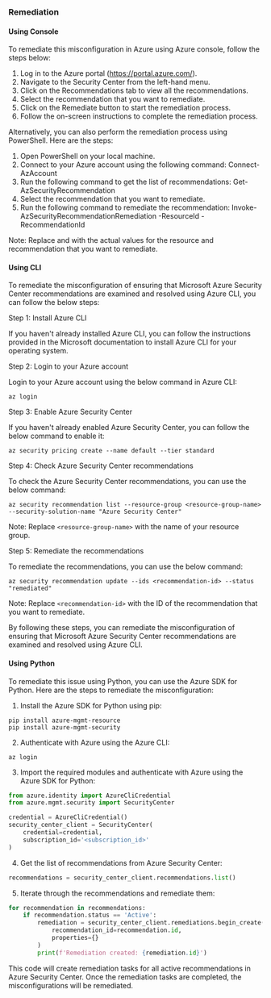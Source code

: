 ### Remediation

#### Using Console

To remediate this misconfiguration in Azure using Azure console, follow the steps below:

1. Log in to the Azure portal (https://portal.azure.com/).
2. Navigate to the Security Center from the left-hand menu.
3. Click on the Recommendations tab to view all the recommendations.
4. Select the recommendation that you want to remediate.
5. Click on the Remediate button to start the remediation process.
6. Follow the on-screen instructions to complete the remediation process.

Alternatively, you can also perform the remediation process using PowerShell. Here are the steps:

1. Open PowerShell on your local machine.
2. Connect to your Azure account using the following command: Connect-AzAccount
3. Run the following command to get the list of recommendations: Get-AzSecurityRecommendation
4. Select the recommendation that you want to remediate.
5. Run the following command to remediate the recommendation: Invoke-AzSecurityRecommendationRemediation -ResourceId <resource-id> -RecommendationId <recommendation-id>

Note: Replace <resource-id> and <recommendation-id> with the actual values for the resource and recommendation that you want to remediate.

#### Using CLI

To remediate the misconfiguration of ensuring that Microsoft Azure Security Center recommendations are examined and resolved using Azure CLI, you can follow the below steps:

Step 1: Install Azure CLI

If you haven't already installed Azure CLI, you can follow the instructions provided in the Microsoft documentation to install Azure CLI for your operating system.

Step 2: Login to your Azure account

Login to your Azure account using the below command in Azure CLI:

```
az login
```

Step 3: Enable Azure Security Center

If you haven't already enabled Azure Security Center, you can follow the below command to enable it:

```
az security pricing create --name default --tier standard
```

Step 4: Check Azure Security Center recommendations

To check the Azure Security Center recommendations, you can use the below command:

```
az security recommendation list --resource-group <resource-group-name> --security-solution-name "Azure Security Center"
```

Note: Replace `<resource-group-name>` with the name of your resource group.

Step 5: Remediate the recommendations

To remediate the recommendations, you can use the below command:

```
az security recommendation update --ids <recommendation-id> --status "remediated"
```

Note: Replace `<recommendation-id>` with the ID of the recommendation that you want to remediate.

By following these steps, you can remediate the misconfiguration of ensuring that Microsoft Azure Security Center recommendations are examined and resolved using Azure CLI.

#### Using Python

To remediate this issue using Python, you can use the Azure SDK for Python. Here are the steps to remediate the misconfiguration:

1. Install the Azure SDK for Python using pip:

```
pip install azure-mgmt-resource
pip install azure-mgmt-security
```

2. Authenticate with Azure using the Azure CLI:

```
az login
```

3. Import the required modules and authenticate with Azure using the Azure SDK for Python:

```python
from azure.identity import AzureCliCredential
from azure.mgmt.security import SecurityCenter

credential = AzureCliCredential()
security_center_client = SecurityCenter(
    credential=credential,
    subscription_id='<subscription_id>'
)
```

4. Get the list of recommendations from Azure Security Center:

```python
recommendations = security_center_client.recommendations.list()
```

5. Iterate through the recommendations and remediate them:

```python
for recommendation in recommendations:
    if recommendation.status == 'Active':
        remediation = security_center_client.remediations.begin_create(
            recommendation_id=recommendation.id,
            properties={}
        )
        print(f'Remediation created: {remediation.id}')
```

This code will create remediation tasks for all active recommendations in Azure Security Center. Once the remediation tasks are completed, the misconfigurations will be remediated.

